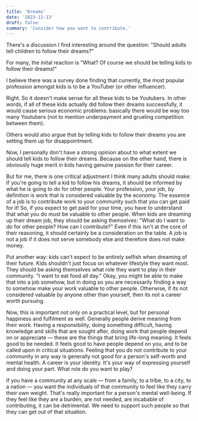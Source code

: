 ```yaml
---
title: 'Dreams'
date: '2023-11-13'
draft: false
summary: 'Consider how you want to contribute.'
---
```


There's a discussion I find interesting around the question: "Should adults tell children to follow their dreams?"

For many, the inital reaction is "What? Of course we should be telling kids to follow their dreams!"

I believe there was a survey done finding that currently, the most popular profession amongst kids is to be a YouTuber (or other influencer).

Right. So it doesn't make sense for all these kids to be Youtubers. In other words, if all of these kids actually did follow their dreams successfully, it would cause serious economic problems: basically there would be way too many Youtubers (not to mention underpayment and grueling competition between them).

Others would also argue that by telling kids to follow their dreams you are setting them up for disappointment.

Now, I personally don't have a strong opinion about to what extent we should tell kids to follow their dreams. Because on the other hand, there is obviously huge merit in kids having genuine passion for their career.

But for me, there is one critical adjustment I think many adults should make: If you're going to tell a kid to follow his dreams, it should be informed by what he is going to do for other people. Your profession, your job, by definition is work that is considered valuable by the economy. The essence of a job is to contribute work to your community such that you can get paid for it! So, if you expect to get paid for your time, you have to understand that what you do must be valuable to other people. When kids are dreaming up their dream job, they should be asking themselves: "What do I want to do for other people? How can I contribute?" Even if this isn't at the core of their reasoning, it should certainly be a consideration on the table. A job is not a job if it does not serve somebody else and therefore does not make money.

Put another way: kids can't expect to be entirely selfish when dreaming of their future. Kids shouldn't just focus on whatever lifestyle they want most. They should be asking themselves what role they want to play in their community. "I want to eat food all day." Okay, you might be able to make that into a job somehow, but in doing so you are necessarily finding a way to somehow make your work valuable to other people. Otherwise, if its not considered valuable by anyone other than yourself, then its not a career worth pursuing.

Now, this is important not only on a practical level, but for personal happiness and fulfilment as well. Generally people derive meaning from their work. Having a responsibility, doing something difficult, having knowledge and skills that are sought after, doing work that people depend on or appreciate — these are the things that bring life-long meaning. It feels good to be needed. It feels good to have people depend on you, and to be called upon in critical situations. Feeling that you do not contribute to your community in any way is generally not good for a person's self-worth and mental health. A career is your identity. It's your way of expressing yourself and doing your part. What role do you want to play?

If you have a community at any scale — from a family, to a tribe, to a city, to a nation — you want the individuals of that community to feel like they carry their own weight. That's really important for a person's mental well-being. If they feel like they are a burden, are not needed, are incabable of contributing, it can be detrimental. We need to support such people so that they can get out of that situation.
